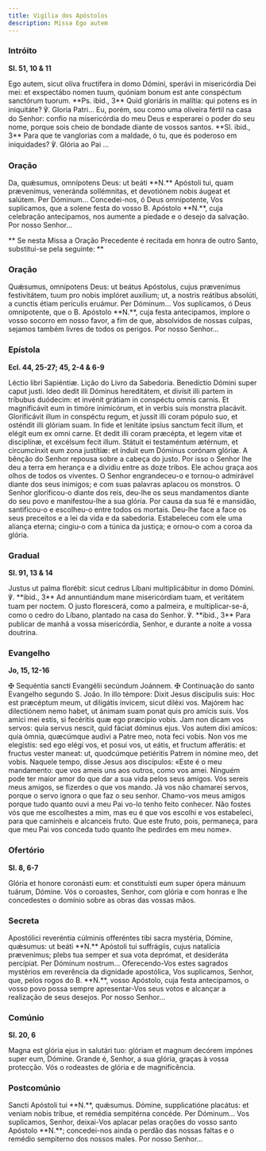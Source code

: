 ```yaml
---
title: Vigília dos Apóstolos
description: Missa Ego autem
---
```


### Intróito

**Sl. 51, 10 & 11**

<div class="side-by-side not-content">
  <span>
    Ego autem, sicut olíva fructífera in domo Dómini, sperávi in misericórdia Dei mei: et exspectábo
    nomen tuum, quóniam bonum est ante conspéctum sanctórum tuorum. **Ps. ibid., 3** Quid gloriáris
    in malítia: qui potens es in iniquitáte? ℣. Gloria Patri...
  </span>
  <span>
    Eu, porém, sou como uma oliveira fértil na casa do Senhor: confio na misericórdia do meu Deus e
    esperarei o poder do seu nome, porque sois cheio de bondade diante de vossos santos. **Sl.
    ibid., 3** Para que te vanglorias com a maldade, ó tu, que és poderoso em iniquidades? ℣. Glória
    ao Pai ...
  </span>
</div>

### Oração

<div class="side-by-side not-content">
  <span>
    Da, quǽsumus, omnípotens Deus: ut beáti **N.** Apóstoli tui, quam prævenímus, veneránda
    sollémnitas, et devotiónem nobis áugeat et salútem. Per Dóminum...
  </span>
  <span>
    Concedei-nos, ó Deus omnipotente, Vos suplicamos, que a solene festa do vosso B. Apóstolo
    **N.**, cuja celebração antecipamos, nos aumente a piedade e o desejo da salvação. Por nosso
    Senhor...
  </span>
</div>

**
Se nesta Missa a Oração Precedente é recitada em honra de outro Santo,
substitui-se pela seguinte:
**

### Oração

<div class="side-by-side not-content">
  <span>
    Quǽsumus, omnípotens Deus: ut beátus Apóstolus, cujus prævenímus festivitátem, tuum pro nobis
    implóret auxílium; ut, a nostris reátibus absolúti, a cunctis étiam perículis eruámur. Per
    Dóminum...
  </span>
  <span>
    Vos suplicamos, ó Deus omnipotente, que o B. Apóstolo **N.**, cuja festa antecipamos, implore o
    vosso socorro em nosso favor, a fim de que, absolvidos de nossas culpas, sejamos também livres
    de todos os perigos. Por nosso Senhor...
  </span>
</div>

### Epístola

**Ecl. 44, 25-27; 45, 2-4 & 6-9**

<div class="side-by-side not-content">
  <span>Léctio libri Sapiéntiæ.</span>
  <span>Lição do Livro da Sabedoria.</span>
  <span>
    Benedíctio Dómini super caput justi. Ideo dedit illi Dóminus hereditátem, et divísit illi partem
    in tríbubus duódecim: et invénit grátiam in conspéctu omnis carnis. Et magnificávit eum in
    timóre inimicórum, et in verbis suis monstra placávit. Glorificávit illum in conspéctu regum, et
    jussit illi coram pópulo suo, et osténdit illi glóriam suam. In fide et lenitáte ipsíus sanctum
    fecit illum, et elégit eum ex omni carne. Et dedit illi coram præcépta, et legem vitæ et
    disciplínæ, et excélsum fecit illum. Státuit ei testaméntum ætérnum, et circumcínxit eum zona
    justítiæ: et índuit eum Dóminus corónam glóriæ.
  </span>
  <span>
    A bênção do Senhor repousa sobre a cabeça do justo. Por isso o Senhor lhe deu a terra em herança
    e a dividiu entre as doze tribos. Ele achou graça aos olhos de todos os viventes. O Senhor
    engrandeceu-o e tornou-o admirável diante dos seus inimigos; e com suas palavras aplacou os
    monstros. O Senhor glorificou-o diante dos reis, deu-lhe os seus mandamentos diante do seu povo
    e manifestou-lhe a sua glória. Por causa da sua fé e mansidão, santificou-o e escolheu-o entre
    todos os mortais. Deu-lhe face a face os seus preceitos e a lei da vida e da sabedoria.
    Estabeleceu com ele uma aliança eterna; cingiu-o com a túnica da justiça; e ornou-o com a coroa
    da glória.
  </span>
</div>

### Gradual

**Sl. 91, 13 & 14**

<div class="side-by-side not-content">
  <span>
    Justus ut palma florébit: sicut cedrus Líbani multiplicábitur in domo Dómini. ℣. **ibid., 3** Ad
    annuntiándum mane misericórdiam tuam, et veritátem tuam per noctem.
  </span>
  <span>
    O justo florescerá, como a palmeira, e multiplicar-se-á, como o cedro do Líbano, plantado na
    casa do Senhor. ℣. **ibid., 3** Para publicar de manhã a vossa misericórdia, Senhor, e durante a
    noite a vossa doutrina.
  </span>
</div>

### Evangelho

**Jo, 15, 12-16**

<div class="side-by-side not-content">
  <span>
    <span class="text-red-500">✠</span> Sequéntia sancti Evangélii secúndum Joánnem.
  </span>
  <span>
    <span class="text-red-500">✠</span> Continuação do santo Evangelho segundo S. João.
  </span>
  <span>
    In illo témpore: Dixit Jesus discípulis suis: Hoc est præcéptum meum, ut diligátis ínvicem,
    sicut diléxi vos. Majórem hac dilectiónem nemo habet, ut ánimam suam ponat quis pro amícis suis.
    Vos amíci mei estis, si fecéritis quæ ego præcípio vobis. Jam non dicam vos servos: quia servus
    nescit, quid fáciat dóminus ejus. Vos autem dixi amícos: quia ómnia, quæcúmque audivi a Patre
    meo, nota feci vobis. Non vos me elegístis: sed ego elégi vos, et posui vos, ut eátis, et
    fructum afferátis: et fructus vester maneat: ut, quodcúmque petiéritis Patrem in nómine meo, det
    vobis.
  </span>
  <span>
    Naquele tempo, disse Jesus aos discípulos: «Este é o meu mandamento: que vos ameis uns aos
    outros, como vos amei. Ninguém pode ter maior amor do que dar a sua vida pelos seus amigos. Vós
    sereis meus amigos, se fizerdes o que vos mando. Já vos não chamarei servos, porque o servo
    ignora o que faz o seu senhor. Chamo-vos meus amigos porque tudo quanto ouvi a meu Pai vo-lo
    tenho feito conhecer. Não fostes vós que me escolhestes a mim, mas eu é que vos escolhi e vos
    estabeleci, para que caminheis e alcanceis fruto. Que este fruto, pois, permaneça, para que meu
    Pai vos conceda tudo quanto lhe pedirdes em meu nome».
  </span>
</div>

### Ofertório

**Sl. 8, 6-7**

<div class="side-by-side not-content">
  <span>
    Glória et honore coronásti eum: et constituísti eum super ópera mánuum tuárum, Dómine.
  </span>
  <span>
    Vós o coroastes, Senhor, com glória e com honras e lhe concedestes o domínio sobre as obras das
    vossas mãos.
  </span>
</div>

### Secreta

<div class="side-by-side not-content">
  <span>
    Apostólici reveréntia cúlminis offeréntes tibi sacra mystéria, Dómine, quǽsumus: ut beáti **N.**
    Apóstoli tui suffrágiis, cujus natalícia prævenímus; plebs tua semper et sua vota deprómat, et
    desideráta percípiat. Per Dóminum nostrum...
  </span>
  <span>
    Oferecendo-Vos estes sagrados mystérios em reverência da dignidade apostólica, Vos suplicamos,
    Senhor, que, pelos rogos do B. **N.**, vosso Apóstolo, cuja festa antecipamos, o vosso povo
    possa sempre apresentar-Vos seus votos e alcançar a realização de seus desejos. Por nosso
    Senhor...
  </span>
</div>

### Comúnio

**Sl. 20, 6**

<div class="side-by-side not-content">
  <span>
    Magna est glória ejus in salutári tuo: glóriam et magnum decórem impónes super eum, Dómine.
  </span>
  <span>
    Grande é, Senhor, a sua glória, graças à vossa protecção. Vós o rodeastes de glória e de
    magnificência.
  </span>
</div>

### Postcomúnio

<div class="side-by-side not-content">
  <span>
    Sancti Apóstoli tui **N.**, quǽsumus. Dómine, supplicatióne placátus: et veniam nobis tríbue, et
    remédia sempitérna concéde. Per Dóminum...
  </span>
  <span>
    Vos suplicamos, Senhor, deixai-Vos aplacar pelas orações do vosso santo Apóstolo **N.**;
    concedei-nos ainda o perdão das nossas faltas e o remédio sempiterno dos nossos males. Por nosso
    Senhor...
  </span>
</div>
